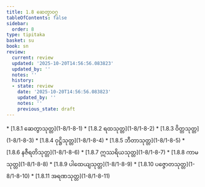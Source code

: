 ```yaml
---
title: 1.8 ဆေတွာဝဂ္ဂ
tableOfContents: false
sidebar:
  order: 8
type: tipitaka
basket: su
book: sn
review:
  current: review
  updated: '2025-10-20T14:56:56.083823'
  updated_by: ''
  notes: ''
  history:
  - state: review
    date: '2025-10-20T14:56:56.083823'
    updated_by: ''
    notes: ''
    previous_state: draft
---
```



<DynamicBreadcrumb />


<ReviewStatus review={frontmatter.review} showDetails={true} />

<HypothesisAnnotation frontmatter={frontmatter} />



<TableOfContents book="sn" section="1.8">
* [1.8.1 ဆေတွာသုတ္တ](1-8/1-8-1)
* [1.8.2 ရထသုတ္တ](1-8/1-8-2)
* [1.8.3 ဝိတ္တသုတ္တ](1-8/1-8-3)
* [1.8.4 ဝုဋ္ဌိသုတ္တ](1-8/1-8-4)
* [1.8.5 ဘီတာသုတ္တ](1-8/1-8-5)
* [1.8.6 နဇီရတိသုတ္တ](1-8/1-8-6)
* [1.8.7 ဣဿရိယသုတ္တ](1-8/1-8-7)
* [1.8.8 ကာမသုတ္တ](1-8/1-8-8)
* [1.8.9 ပါထေယျသုတ္တ](1-8/1-8-9)
* [1.8.10 ပဇ္ဇောတသုတ္တ](1-8/1-8-10)
* [1.8.11 အရဏသုတ္တ](1-8/1-8-11)
</TableOfContents>